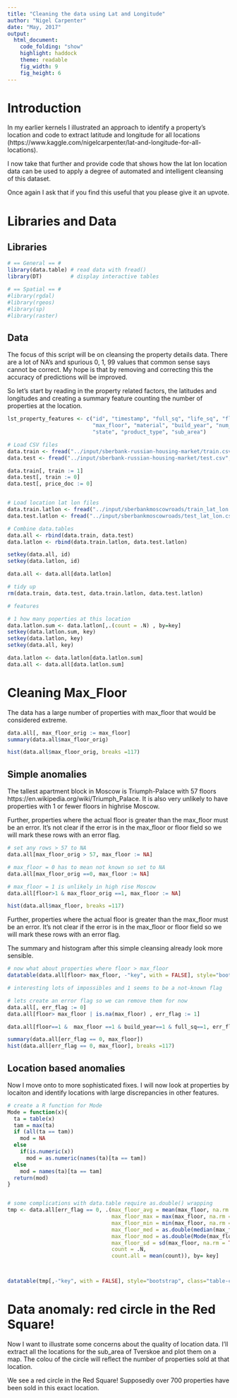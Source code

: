 ---
title: "Cleaning the data using Lat and Longitude"
author: "Nigel Carpenter"
date: "May, 2017"
output: 
  html_document: 
    code_folding: "show"
    highlight: haddock
    theme: readable
    fig_width: 9
    fig_height: 6
---
# Introduction

In my earlier kernels I illustrated an approach to identify a property's location and code to extract latitude and longitude for all locations
(https://www.kaggle.com/nigelcarpenter/lat-and-longitude-for-all-locations).

I now take that further and provide code that shows how the lat lon location data can be used to apply a degree of automated and intelligent cleansing of this dataset.

Once again I ask that if you find this useful that you please give it an upvote. 

# Libraries and Data

## Libraries
```{r package loading, message=FALSE, warning=FALSE}

# == General == #
library(data.table) # read data with fread()
library(DT)         # display interactive tables

# == Spatial == #
#library(rgdal)
#library(rgeos)
#library(sp)
#library(raster)

```
## Data

The focus of this script will be on cleansing the property details data. There are a lot of NA's and spurious 0, 1, 99 values that common sense says cannot be correct. My hope is that by removing and correcting this the accuracy of predictions will be improved.

So let's start by reading in the property related factors, the latitudes and longitudes and creating a summary feature counting the number of properties at the location.

```{r, message=FALSE, warning=FALSE}


lst_property_features <- c("id", "timestamp", "full_sq", "life_sq", "floor",                                
                           "max_floor", "material", "build_year", "num_room", "kitch_sq",                             
                           "state", "product_type", "sub_area")

# Load CSV files
data.train <- fread("../input/sberbank-russian-housing-market/train.csv", sep=",", na.strings = "NA", select = c(lst_property_features, "price_doc"))
data.test <- fread("../input/sberbank-russian-housing-market/test.csv", sep=",", na.strings = "NA", select = lst_property_features)

data.train[, train := 1]
data.test[, train := 0]
data.test[, price_doc := 0]


# Load location lat lon files
data.train.latlon <- fread("../input/sberbankmoscowroads/train_lat_lon.csv", sep=",", na.strings = "NA")
data.test.latlon <- fread("../input/sberbankmoscowroads/test_lat_lon.csv", sep=",", na.strings = "NA")

# Combine data.tables
data.all <- rbind(data.train, data.test)
data.latlon <- rbind(data.train.latlon, data.test.latlon)

setkey(data.all, id)
setkey(data.latlon, id)

data.all <- data.all[data.latlon]

# tidy up
rm(data.train, data.test, data.train.latlon, data.test.latlon)

# features

# 1 how many poperties at this location
data.latlon.sum <- data.latlon[,.(count = .N) , by=key]
setkey(data.latlon.sum, key)
setkey(data.latlon, key)
setkey(data.all, key)

data.latlon <- data.latlon[data.latlon.sum]
data.all <- data.all[data.latlon.sum]

```

# Cleaning Max_Floor

The data has a large number of properties with max_floor that would be considered extreme. 

```{r, message=FALSE, warning=FALSE}
data.all[, max_floor_orig := max_floor]
summary(data.all$max_floor_orig)

hist(data.all$max_floor_orig, breaks =117)


```
## Simple anomalies

The tallest apartment block in Moscow is Triumph-Palace with 57 floors https://en.wikipedia.org/wiki/Triumph_Palace.
It is also very unlikely to have properties with 1 or fewer floors in highrise Moscow.

Further, properties where the actual floor is greater than the max_floor must be an error. It's not clear if the error is in the max_floor or floor field so we will mark these rows with an error flag.

```{r, message=FALSE, warning=FALSE}

# set any rows > 57 to NA
data.all[max_floor_orig > 57, max_floor := NA]

# max_floor = 0 has to mean not known so set to NA
data.all[max_floor_orig ==0, max_floor := NA]

# max_floor = 1 is unlikely in high rise Moscow
data.all[floor>1 & max_floor_orig ==1, max_floor := NA]

hist(data.all$max_floor, breaks =117)

```

Further, properties where the actual floor is greater than the max_floor must be an error.
It's not clear if the error is in the max_floor or floor field so we will mark these rows with an error flag.

The summary and histogram after this simple cleansing already look more sensible.

```{r, message=FALSE, warning=FALSE}

# now what about properties where floor > max_floor
datatable(data.all[floor> max_floor, -"key", with = FALSE], style="bootstrap", class="table-condensed", options = list(dom = 'tp',scrollX = TRUE))

# interesting lots of impossibles and 1 seems to be a not-known flag

# lets create an error flag so we can remove them for now
data.all[, err_flag := 0]
data.all[floor> max_floor | is.na(max_floor) , err_flag := 1]

data.all[floor==1 &  max_floor ==1 & build_year==1 & full_sq==1, err_flag := 1]

summary(data.all[err_flag == 0, max_floor])
hist(data.all[err_flag == 0, max_floor], breaks =117)


```


## Location based anomalies

Now I move onto to more sophisticated fixes. I will now look at properties by locaiton and identify locations with large discrepancies in other features.


```{r, message=FALSE, warning=FALSE}

# create a R function for Mode
Mode = function(x){ 
  ta = table(x)
  tam = max(ta)
  if (all(ta == tam))
    mod = NA
  else
    if(is.numeric(x))
      mod = as.numeric(names(ta)[ta == tam])
  else
    mod = names(ta)[ta == tam]
  return(mod)
}


# some complications with data.table require as.double() wrapping
tmp <- data.all[err_flag == 0, .(max_floor_avg = mean(max_floor, na.rm = TRUE),
                                 max_floor_max = max(max_floor, na.rm = TRUE),
                                 max_floor_min = min(max_floor, na.rm = TRUE),
                                 max_floor_med = as.double(median(max_floor, na.rm = TRUE)),
                                 max_floor_mod = as.double(Mode(max_floor)),
                                 max_floor_sd = sd(max_floor, na.rm = TRUE),
                                 count = .N,
                                 count.all = mean(count)), by= key]



datatable(tmp[,-"key", with = FALSE], style="bootstrap", class="table-condensed", options = list(dom = 'tp',scrollX = TRUE))

```

# Data anomaly: red circle in the Red Square!

Now I want to illustrate some concerns about the quality of location data. I'll extract all the locations for the sub_area of Tverskoe and plot them on a map. The colou of the circle will reflect the number of properties sold at that location. 

We see a red circle in the Red Square! Supposedly over 700 properties have been sold in this exact location.

```{r, echo = FALSE, message= FALSE, warning=FALSE}


```
